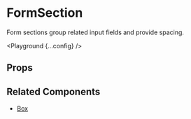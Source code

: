 
# FormSection

Form sections group related input fields and provide spacing.

<Playground {...config} />

## Props

<PropsTable propsConfig={config.props} />

## Related Components

- [Box](/box)
